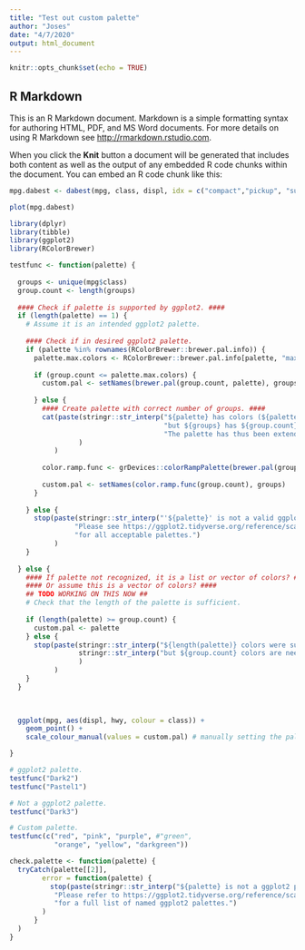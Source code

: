 ```yaml
---
title: "Test out custom palette"
author: "Joses"
date: "4/7/2020"
output: html_document
---
```


```r
knitr::opts_chunk$set(echo = TRUE)
```

## R Markdown

This is an R Markdown document. Markdown is a simple formatting syntax for authoring HTML, PDF, and MS Word documents. For more details on using R Markdown see <http://rmarkdown.rstudio.com>.

When you click the **Knit** button a document will be generated that includes both content as well as the output of any embedded R code chunks within the document. You can embed an R code chunk like this:


```r
mpg.dabest <- dabest(mpg, class, displ, idx = c("compact","pickup", "suv"))

plot(mpg.dabest)

```

```r
library(dplyr)
library(tibble)
library(ggplot2)
library(RColorBrewer)
```

```r
testfunc <- function(palette) {
  
  groups <- unique(mpg$class)
  group.count <- length(groups)
  
  #### Check if palette is supported by ggplot2. ####
  if (length(palette) == 1) {
    # Assume it is an intended ggplot2 palette.
    
    #### Check if in desired ggplot2 palette.
    if (palette %in% rownames(RColorBrewer::brewer.pal.info)) {
      palette.max.colors <- RColorBrewer::brewer.pal.info[palette, "maxcolors"]
    
      if (group.count <= palette.max.colors) {
        custom.pal <- setNames(brewer.pal(group.count, palette), groups)
        
      } else {
        #### Create palette with correct number of groups. ####
        cat(paste(stringr::str_interp("${palette} has colors (${palette.max.colors}) ",
                                      "but ${groups} has ${group.count} unique groups. ",
                                      "The palette has thus been extended automatically."),
                 )
           )
        
        color.ramp.func <- grDevices::colorRampPalette(brewer.pal(group.count, palette))
        
        custom.pal <- setNames(color.ramp.func(group.count), groups)
      }
    
    } else {
      stop(paste(stringr::str_interp("'${palette}' is not a valid ggplot2 palette.\n"),
                "Please see https://ggplot2.tidyverse.org/reference/scale_brewer.html#palettes\n",
                "for all acceptable palettes.")
           )
    }
    
  } else {
    #### If palette not recognized, it is a list or vector of colors? ####
    #### Or assume this is a vector of colors? ####
    ## TODO WORKING ON THIS NOW ##
    # Check that the length of the palette is sufficient.
    
    if (length(palette) >= group.count) {
      custom.pal <- palette
    } else {
      stop(paste(stringr::str_interp("${length(palette)} colors were supplied,\n"),
                 stringr::str_interp("but ${group.count} colors are needed.")
                 )
           )
    }
  }

  
  
  ggplot(mpg, aes(displ, hwy, colour = class)) + 
    geom_point() +
    scale_colour_manual(values = custom.pal) # manually setting the palette.

}
```



```r

# ggplot2 palette.
testfunc("Dark2")
testfunc("Pastel1")

# Not a ggplot2 palette.
testfunc("Dark3")

# Custom palette.
testfunc(c("red", "pink", "purple", #"green", 
           "orange", "yellow", "darkgreen"))
```




```r
check.palette <- function(palette) {
  tryCatch(palette[[2]],
        error = function(palette) {
          stop(paste(stringr::str_interp("${palette} is not a ggplot2 palette.\n"),
           "Please refer to https://ggplot2.tidyverse.org/reference/scale_brewer.html#palettes\n",
           "for a full list of named ggplot2 palettes.")
        )
      }
  )
}
```



